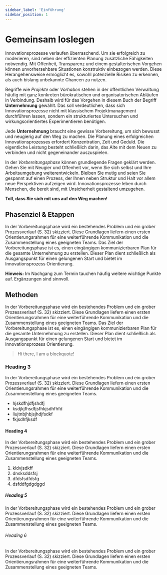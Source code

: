 ```yaml
---
sidebar_label: 'Einführung'
sidebar_position: 1
---
```




# Gemeinsam loslegen

Innovationsprozesse verlaufen überraschend. Um sie erfolgreich zu moderieren, sind neben der effizienten Planung zusätzliche Fähigkeiten notwendig. Mit Offenheit, Transparenz und einem gestalterischen Vorgehen können unvorhersehbare Situationen konstruktiv einbezogen werden. Diese Herangehensweise ermöglicht es, sowohl potenzielle Risiken zu erkennen, als auch bislang unbekannte Chancen zu nutzen.

Begriffe wie _Projekte_ oder _Vorhaben_ stehen in der öffentlichen Verwaltung häufig mit ganz konkreten bürokratischen und organisatorischen Abläufen in Verbindung. Deshalb wird für das Vorgehen in diesem Buch der Begriff **Unternehmung** gewählt. Das soll verdeutlichen, dass sich Innovationsprozesse nicht mit klassischem Projektmanagement durchführen lassen, sondern ein strukturiertes Untersuchen und wirkungsorientiertes Experimentieren benötigen.

Jede **Unternehmung** braucht eine gewisse Vorbereitung, um sich bewusst und neugierig auf den Weg zu machen. Die Planung eines erfolgreichen Innovationsprozesses erfordert Konzentration, Zeit und Geduld. Die eigentliche Leistung besteht schließlich darin, das Alte mit dem Neuen zu verbinden und nicht gegeneinander auszuspielen.

In der _Vorbereitungsphase_ können grundlegende Fragen geklärt werden. Gehen Sie mit Neugier und Offenheit vor, wenn Sie sich selbst und Ihre Arbeitsumgebung weiterentwickeln. Bleiben Sie mutig und seien Sie gespannt auf einen Prozess, der Ihnen neben Struktur und Halt vor allem neue Perspektiven aufzeigen wird. Innovationsprozesse leben durch Menschen, die bereit sind, mit Unsicherheit gestaltend umzugehen.

**Toll, dass Sie sich mit uns auf den Weg machen!**

## Phasenziel & Etappen

In der Vorbereitungsphase wird ein bestehendes Problem und ein grober Prozessverlauf (S. 32) skizziert. Diese Grundlagen liefern einen ersten Orientierungsrahmen für eine weiterführende Kommunikation und die Zusammenstellung eines geeigneten Teams. Das Ziel der Vorbereitungsphase ist es, einen eingängigen kommunizierbaren Plan für die gesamte Unternehmung zu erstellen. Dieser Plan dient schließlich als Ausgangspunkt für einen gelungenen Start und bietet im Innovationsprozess Orientierung.

<Hint>
  <strong>Hinweis:</strong> Im Nachgang zum Termin tauchen häufig weitere wichtige Punkte auf. Ergänzungen sind sinnvoll.
</Hint>

## Methoden

In der Vorbereitungsphase wird ein bestehendes Problem und ein grober Prozessverlauf (S. 32) skizziert. Diese Grundlagen liefern einen ersten Orientierungsrahmen für eine weiterführende Kommunikation und die Zusammenstellung eines geeigneten Teams. Das Ziel der Vorbereitungsphase ist es, einen eingängigen kommunizierbaren Plan für die gesamte Unternehmung zu erstellen. Dieser Plan dient schließlich als Ausgangspunkt für einen gelungenen Start und bietet im Innovationsprozess Orientierung.

> Hi there, I am a blockquote!

### Heading 3

In der Vorbereitungsphase wird ein bestehendes Problem und ein grober Prozessverlauf (S. 32) skizziert. Diese Grundlagen liefern einen ersten Orientierungsrahmen für eine weiterführende Kommunikation und die Zusammenstellung eines geeigneten Teams.

- hjskdfhjdfjshdfj
- ksdjkjfhsdfjsfhkjsdhfhfd
- liujtnbjhbjsjhdjfsdkf
- fkjsdhfjksdf

#### Heading 4

In der Vorbereitungsphase wird ein bestehendes Problem und ein grober Prozessverlauf (S. 32) skizziert. Diese Grundlagen liefern einen ersten Orientierungsrahmen für eine weiterführende Kommunikation und die Zusammenstellung eines geeigneten Teams.

1. kldvjsdkff
2. dnsksddsfsj
3. dfdsfsdfdsfg
4. dsfddfgdgdggd

##### Heading 5

In der Vorbereitungsphase wird ein bestehendes Problem und ein grober Prozessverlauf (S. 32) skizziert. Diese Grundlagen liefern einen ersten Orientierungsrahmen für eine weiterführende Kommunikation und die Zusammenstellung eines geeigneten Teams.

###### Heading 6

In der Vorbereitungsphase wird ein bestehendes Problem und ein grober Prozessverlauf (S. 32) skizziert. Diese Grundlagen liefern einen ersten Orientierungsrahmen für eine weiterführende Kommunikation und die Zusammenstellung eines geeigneten Teams.
